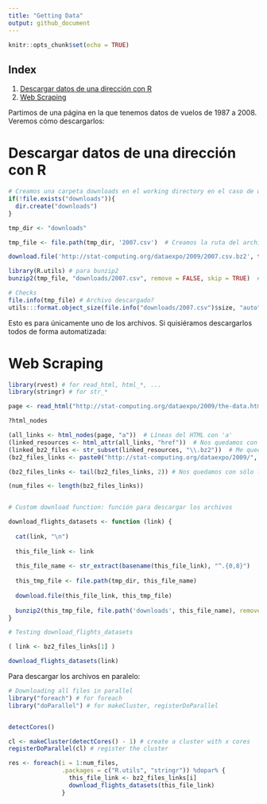 ```yaml
---
title: "Getting Data"
output: github_document
---
```


```r
knitr::opts_chunk$set(echo = TRUE)
```

## Index 

1. [Descargar datos de una dirección con R](#descargar-datos-de-una-dirección-con-r)
2. [Web Scraping](#web-scraping)


Partimos de una página en la que tenemos datos de vuelos de 1987 a 2008. Veremos cómo descargarlos:

# Descargar datos de una dirección con R

```r
# Creamos una carpeta downloads en el working directory en el caso de que no exista
if(!file.exists("downloads")){
  dir.create("downloads")
}

tmp_dir <- "downloads"

tmp_file <- file.path(tmp_dir, '2007.csv')  # Creamos la ruta del archivo que queremos

download.file('http://stat-computing.org/dataexpo/2009/2007.csv.bz2', tmp_file)  # Descargamos el archivo

library(R.utils) # para bunzip2
bunzip2(tmp_file, "downloads/2007.csv", remove = FALSE, skip = TRUE)  # Descomprimimos el archivo

# Checks
file.info(tmp_file) # Archivo descargado?
utils:::format.object_size(file.info("downloads/2007.csv")$size, "auto") # Tamaño del archivo descomprimido

```

Esto es para únicamente uno de los archivos. Si quisiéramos descargarlos todos de forma automatizada:

# Web Scraping

```r

library(rvest) # for read_html, html_*, ...
library(stringr) # for str_*

page <- read_html("http://stat-computing.org/dataexpo/2009/the-data.html")

?html_nodes

(all_links <- html_nodes(page, "a"))  # Líneas del HTML con 'a'
(linked_resources <- html_attr(all_links, "href"))  # Nos quedamos con los atributos de href
(linked_bz2_files <- str_subset(linked_resources, "\\.bz2"))  # Me quedo con los .bz2
(bz2_files_links <- paste0("http://stat-computing.org/dataexpo/2009/", linked_bz2_files))  # Aquí tengo los links a todos los archivos

(bz2_files_links <- tail(bz2_files_links, 2)) # Nos quedamos con sólo los dos primeros 

(num_files <- length(bz2_files_links))


# Custom download function: función para descargar los archivos

download_flights_datasets <- function (link) {
  
  cat(link, "\n")
  
  this_file_link <- link
  
  this_file_name <- str_extract(basename(this_file_link), "^.{0,8}")
  
  this_tmp_file <- file.path(tmp_dir, this_file_name)
  
  download.file(this_file_link, this_tmp_file)
  
  bunzip2(this_tmp_file, file.path('downloads', this_file_name), remove = FALSE, skip = TRUE)
}

# Testing download_flights_datasets 

( link <- bz2_files_links[1] )

download_flights_datasets(link)
```

Para descargar los archivos en paralelo:

```r
# Downloading all files in parallel
library("foreach") # for foreach
library("doParallel") # for makeCluster, registerDoParallel


detectCores()

cl <- makeCluster(detectCores() - 1) # create a cluster with x cores
registerDoParallel(cl) # register the cluster

res <- foreach(i = 1:num_files, 
               .packages = c("R.utils", "stringr")) %dopar% {
                 this_file_link <- bz2_files_links[i]
                 download_flights_datasets(this_file_link)
               }

```


